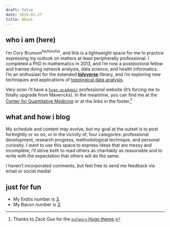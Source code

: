 ```yaml
---
draft: false
date: 2019-01-27
title: About
---
```


## who i am (here)

I'm Cory Brunson<sup>he/him/his</sup>, and this is a lightweight space for me to practice expressing my outlook on matters at least peripherally professional. I completed a PhD in mathematics in 2013, and i'm now a postdoctoral fellow and trainee doing network analysis, data science, and health informatics. I'm an enthusiast for the extended [**tidyverse**](https://www.tidyverse.org/) library, and i'm exploring new techniques and applications of [topological data analysis](https://arxiv.org/abs/1710.04019).

Very soon i'll have a [`hugo-academic`](https://github.com/gcushen/hugo-academic) professional website (it's forcing me to finally upgrade from Mavericks). In the meantime, you can find me at the [Center for Quantitative Medicine](https://health.uconn.edu/quantitative-medicine/) or at the links in the footer.[^nofancy]

[^nofancy]: Thanks to Zack Guo for the [`nofancy` Hugo theme](https://github.com/gizak/nofancy).

## what and how i blog

My schedule and content may evolve, but my goal at the outset is to post fortnightly or so on, or in the vicinity of, four categories: professional development, research progress, methodological technique, and personal curiosity. I want to use this space to express ideas that are messy and incomplete; i'll strive both to read others as charitably as reasonable and to write with the expectation that others will do the same.

I haven't incorporated comments, but feel free to send me feedback via email or social media!

## just for fun

- My Erdős number is [3](https://www.math.vt.edu/people/brown/doc/fibo_number.pdf).
- My Bacon number is [3](http://www.imdb.com/title/tt1696494/).

